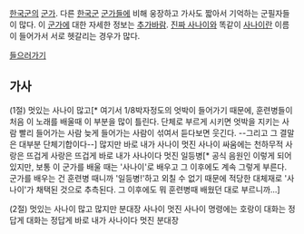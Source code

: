 [[한국군]]의 [[군가]]. 다른 [[한국군]] [[군가]]들에 비해 웅장하고 가사도 짧아서 기억하는 군필자들이 많다. 이 [[군가]]에 대한 자세한 정보는 [[추가바람]]. [[진짜 사나이]]와 똑같이 [[사나이]]란 이름이 들어가서 서로 헷갈리는 경우가 많다.

[http://www.youtube.com/watch?v=4F1Tglv2hzw 들으러가기]

== 가사 ==

(1절)
멋있는 사나이 많고[* 여기서 1/8박자정도의 엇박이 들어가기 때문에, 훈련병들이 처음 이 노래를 배울때 이 부분을 많이 틀린다. 단체로 부르게 시키면 엇박을 지키는 사람 빨리 들어가는 사람 늦게 들어가는 사람이 섞여서 듣다보면 웃긴다. --그리고 그 결말은 대부분 단체기합이다--] 많지만
바로 내가 사나이 멋진 사나이
싸움에는 천하무적
사랑은 뜨겁게 사랑은 뜨겁게
바로 내가 사나이다 멋진 일등병[* 공식 음원인 이렇게 되어있지만, 보통 이 군가를 배울 때는 '사나이'로 배우고 그 이후에도 계속 그렇게 부른다. 군가를 배우는 건 훈련병 때니까 '일등병!'하고 외칠 수 없기 때문에 적당한 대체재로 '사나이'가 채택된 것으로 추측된다. 그 이후에도 뭐 훈련병때 배웠던 대로 부르니까...]

(2절)
멋있는 사나이 많고 많지만
분대장 사나이 멋진 사나이
명령에는 호랑이
대화는 정답게 대화는 정답게
바로 내가 사나이다 멋진 분대장 
 
